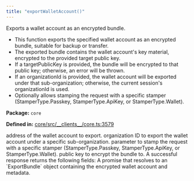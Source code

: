 ```yaml
---
title: "exportWalletAccount()"
---
```



<H3Bordered text="Overview" />

Exports a wallet account as an encrypted bundle.

<ul>
  <li>This function exports the specified wallet account as an encrypted bundle, suitable for backup or transfer.</li>
  <li>The exported bundle contains the wallet account's key material, encrypted to the provided target public key.</li>
  <li>If a targetPublicKey is provided, the bundle will be encrypted to that public key; otherwise, an error will be thrown.</li>
  <li>If an organizationId is provided, the wallet account will be exported under that sub-organization; otherwise, the current session's organizationId is used.</li>
  <li>Optionally allows stamping the request with a specific stamper (StamperType.Passkey, StamperType.ApiKey, or StamperType.Wallet).</li>
</ul>

<p><strong>Package:</strong> <code>core</code></p>

<p><strong>Defined in:</strong> <a href="https://github.com/tkhq/sdk/blob/main/packages/core/src/__clients__/core.ts#L3579">core/src/__clients__/core.ts:3579</a></p>

<H3Bordered text="Parameters" />

<ParamField body="params" type='ExportWalletAccountParams' required={true} >
  <Expandable title="params details">
    <NestedParam parentKey="params" childKey="address" type='string' required={true}>
address of the wallet account to export.
</NestedParam>
    <NestedParam parentKey="params" childKey="organizationId" type='string' required={false}>
organization ID to export the wallet account under a specific sub-organization.
</NestedParam>
    <NestedParam parentKey="params" childKey="stampWith" type='StamperType' required={false}>
parameter to stamp the request with a specific stamper (StamperType.Passkey, StamperType.ApiKey, or StamperType.Wallet).
</NestedParam>
    <NestedParam parentKey="params" childKey="targetPublicKey" type='string' required={true}>
public key to encrypt the bundle to.
</NestedParam>
  </Expandable>
</ParamField>

<H3Bordered text="Response" />
A successful response returns the following fields:

<ResponseField name="returns" type="string" required={true} >
  A promise that resolves to an `ExportBundle` object containing the encrypted wallet account and metadata.
</ResponseField>
